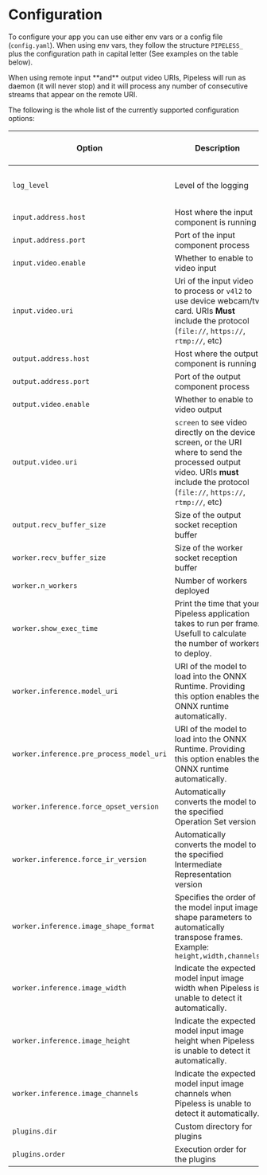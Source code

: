 # Configuration

To configure your app you can use either env vars or a config file (`config.yaml`). When using env vars, they follow the structure `PIPELESS_` plus the configuration path in capital letter (See examples on the table below).


<Callout>
When using remote input **and** output video URIs, Pipeless will run as daemon (it will never stop) and it will process any number of consecutive streams that appear on the remote URI.
</Callout>

The following is the whole list of the currently supported configuration options:

| Option | Description | Default Value / Type | Env Var |
| ------ | ----------- | -------------------- | ------- |
| `log_level` | Level of the logging|  `DEBUG`, `INFO`, `WARN`, `ERROR` | `PIPELESS_LOG_LEVEL` |
| `input.address.host` | Host where the input component is running | `localhost` (string) | `PIPELESS_INPUT_ADDRESS_HOST` |
| `input.address.port` | Port of the input component process | `1234` (int) | `PIPELESS_INPUT_ADDRESS_PORT` |
| `input.video.enable` | Whether to enable to video input | `true` (boolean) | `PIPELESS_INPUT_VIDEO_ENABLE` |
| `input.video.uri`    | Uri of the input video to process or `v4l2` to use device webcam/tv card. URIs **Must** include the protocol (`file://`, `https://`, `rtmp://`, etc) | string | `PIPELESS_INPUT_VIDEO_URI` |
| `output.address.host` | Host where the output component is running | `localhost` (string) | `PIPELESS_OUTPUT_ADDRESS_HOST` |
| `output.address.port` | Port of the output component process | `1234` (int) | `PIPELESS_OUTPUT_ADDRESS_PORT` |
| `output.video.enable` | Whether to enable to video output | `true` (boolean) | `PIPELESS_OUTPUT_VIDEO_ENABLE` |
| `output.video.uri`    | `screen` to see video directly on the device screen, or the URI where to send the processed output video. URIs **must** include the protocol (`file://`, `https://`, `rtmp://`, etc) | string | `PIPELESS_OUTPUT_VIDEO_URI` |
| `output.recv_buffer_size` | Size of the output socket reception buffer | `300` (int) | `PIPELESS_OUTPUT_RECV_BUFFER_SIZE` |
| `worker.recv_buffer_size` | Size of the worker socket reception buffer | `300` (int) | `PIPELESS_WORKER_RECV_BUFFER_SIZE` |
| `worker.n_workers` | Number of workers deployed | int | `PIPELESS_WORKER_N_WORKERS` |
| `worker.show_exec_time` | Print the time that your Pipeless application takes to run per frame. Usefull to calculate the number of workers to deploy. | `false` (bool) | `PIPELESS_WORKER_SHOW_EXEC_TIME` |
| `worker.inference.model_uri` | URI of the model to load into the ONNX Runtime. Providing this option enables the ONNX runtime automatically. | string | `PIPELESS_WORKER_INFERENCE_MODEL_URI` |
| `worker.inference.pre_process_model_uri` | URI of the model to load into the ONNX Runtime. Providing this option enables the ONNX runtime automatically. | `None` (string) | `PIPELESS_WORKER_INFERENCE_PRE_PROCESS_MODEL_URI` |
| `worker.inference.force_opset_version` | Automatically converts the model to the specified Operation Set version | `None` (number) | `PIPELESS_WORKER_INFERENCE_FORCE_OPSET_VERSION` |
| `worker.inference.force_ir_version` | Automatically converts the model to the specified Intermediate Representation version | `None` (number) | `PIPELESS_WORKER_INFERENCE_FORCE_IR_VERSION` |
| `worker.inference.image_shape_format` | Specifies the order of the model input image shape parameters to automatically transpose frames. Example: `height,width,channels` | `None` (string) | `PIPELESS_WORKER_INFERENCE_IMAGE_SHAPE_FORMAT` |
| `worker.inference.image_width` | Indicate the expected model input image width when Pipeless is unable to detect it automatically. | `None` (number) | `PIPELESS_WORKER_INFERENCE_IMAGE_WIDTH` |
| `worker.inference.image_height` | Indicate the expected model input image height when Pipeless is unable to detect it automatically. | `None` (number) | `PIPELESS_WORKER_INFERENCE_IMAGE_HEIGHT` |
| `worker.inference.image_channels` | Indicate the expected model input image channels when Pipeless is unable to detect it automatically. | `None` (number) | `PIPELESS_WORKER_INFERENCE_IMAGE_CHANNELS` |
| `plugins.dir` | Custom directory for plugins | `plugins` (string) | `PIPELESS_PLUGINS_DIR` |
| `plugins.order` | Execution order for the plugins | string | `PIPELESS_PLUGINS_ORDER` |

